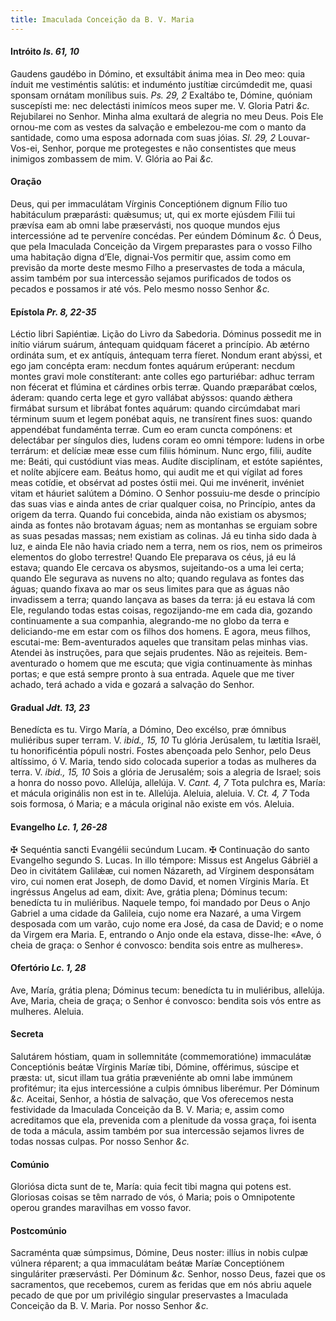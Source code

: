 ```yaml
---
title: Imaculada Conceição da B. V. Maria
---
```


#### Intróito <em>Is. 61, 10</em>

<div class="grid grid-cols-2 gap-5">
  <span class="text-justify">
    Gaudens gaudébo in Dómino, et exsultábit ánima mea in Deo meo: quia índuit
    me vestiméntis salútis: et induménto justítiæ circúmdedit me, quasi sponsam
    ornátam monílibus suis. <em>Ps. 29, 2</em> Exaltábo te, Dómine, quóniam
    suscepísti me: nec delectásti inimícos meos super me. V. Gloria Patri
    <em>&c.</em>
  </span>
  <span class="text-justify">
    Rejubilarei no Senhor. Minha alma exultará de alegria no meu Deus. Pois Ele
    ornou-me com as vestes da salvação e embelezou-me com o manto da santidade,
    como uma esposa adornada com suas jóias. <em>Sl. 29, 2</em> Louvar-Vos-ei,
    Senhor, porque me protegestes e não consentistes que meus inimigos zombassem
    de mim. V. Glória ao Pai <em>&c.</em>
  </span>
</div>

#### Oração

<div class="grid grid-cols-2 gap-5">
  <span class="text-justify">
    Deus, qui per immaculátam Vírginis Conceptiónem dignum Fílio tuo habitáculum
    præparásti: quǽsumus; ut, qui ex morte ejúsdem Filii tui prævísa eam ab omni
    labe præservásti, nos quoque mundos ejus intercessióne ad te perveníre
    concédas. Per eúndem Dóminum <em>&c.</em>
  </span>
  <span class="text-justify">
    Ó Deus, que pela Imaculada Conceição da Virgem preparastes para o vosso
    Filho uma habitação digna d’Ele, dignai-Vos permitir que, assim como em
    previsão da morte deste mesmo Filho a preservastes de toda a mácula, assim
    também por sua intercessão sejamos purificados de todos os pecados e
    possamos ir até vós. Pelo mesmo nosso Senhor <em>&c.</em>
  </span>
</div>

#### Epístola <em>Pr. 8, 22-35</em>

<div class="grid grid-cols-2 gap-5">
  <span class="text-justify">Léctio libri Sapiéntiæ.</span>
  <span class="text-justify">Lição do Livro da Sabedoria.</span>
  <span class="text-justify">
    Dóminus possedit me in inítio viárum suárum, ántequam quidquam fáceret a
    princípio. Ab ætérno ordináta sum, et ex antíquis, ántequam terra fíeret.
    Nondum erant abýssi, et ego jam concépta eram: necdum fontes aquárum
    erúperant: necdum montes gravi mole constíterant: ante colles ego
    parturiébar: adhuc terram non fécerat et flúmina et cárdines orbis terræ.
    Quando præparábat cœlos, áderam: quando certa lege et gyro vallábat abýssos:
    quando ǽthera firmábat sursum et librábat fontes aquárum: quando circúmdabat
    mari términum suum et legem ponébat aquis, ne transírent fines suos: quando
    appendébat fundaménta terræ. Cum eo eram cuncta compónens: et delectábar per
    síngulos dies, ludens coram eo omni témpore: ludens in orbe terrárum: et
    delíciæ meæ esse cum filiis hóminum. Nunc ergo, filii, audíte me: Beáti, qui
    custódiunt vias meas. Audíte disciplínam, et estóte sapiéntes, et nolíte
    abjícere eam. Beátus homo, qui audit me et qui vígilat ad fores meas
    cotídie, et obsérvat ad postes óstii mei. Qui me invénerit, invéniet vitam
    et háuriet salútem a Dómino.
  </span>
  <span class="text-justify">
    O Senhor possuiu-me desde o princípio das suas vias e ainda antes de criar
    qualquer coisa, no Princípio, antes da origem da terra. Quando fui
    concebida, ainda não existiam os abysmos; ainda as fontes não brotavam
    águas; nem as montanhas se erguiam sobre as suas pesadas massas; nem
    existiam as colinas. Já eu tinha sido dada à luz, e ainda Ele não havia
    criado nem a terra, nem os rios, nem os primeiros elementos do globo
    terrestre! Quando Ele preparava os céus, já eu lá estava; quando Ele cercava
    os abysmos, sujeitando-os a uma lei certa; quando Ele segurava as nuvens no
    alto; quando regulava as fontes das águas; quando fixava ao mar os seus
    limites para que as águas não invadissem a terra; quando lançava as bases da
    terra: já eu estava lá com Ele, regulando todas estas coisas, regozijando-me
    em cada dia, gozando continuamente a sua companhia, alegrando-me no globo da
    terra e deliciando-me em estar com os filhos dos homens. E agora, meus
    filhos, escutai-me: Bem-aventurados aqueles que transitam pelas minhas vias.
    Atendei às instruções, para que sejais prudentes. Não as rejeiteis.
    Bem-aventurado o homem que me escuta; que vigia continuamente às minhas
    portas; e que está sempre pronto à sua entrada. Aquele que me tiver achado,
    terá achado a vida e gozará a salvação do Senhor.
  </span>
</div>

#### Gradual <em>Jdt. 13, 23</em>

<div class="grid grid-cols-2 gap-5">
  <span class="text-justify">
    Benedícta es tu. Virgo María, a Dómino, Deo excélso, præ ómnibus muliéribus
    super terram. V. <em>ibid., 15, 10</em> Tu glória Jerúsalem, tu lætítia
    Israël, tu honorificéntia pópuli nostri.
  </span>
  <span class="text-justify">
    Fostes abençoada pelo Senhor, pelo Deus altíssimo, ó V. Maria, tendo sido
    colocada superior a todas as mulheres da terra. V. <em>ibid., 15, 10</em>
    Sois a glória de Jerusalém; sois a alegria de Israel; sois a honra do nosso povo.
  </span>
  <span class="text-justify">
    Allelúja, allelúja. V. <em>Cant. 4, 7</em> Tota pulchra es, María: et mácula
    originális non est in te. Allelúja.
  </span>
  <span class="text-justify">
    Aleluia, aleluia. V. <em>Ct. 4, 7</em> Toda sois formosa, ó Maria; e a
    mácula original não existe em vós. Aleluia.
  </span>
</div>

#### Evangelho <em>Lc. 1, 26-28</em>

<div class="grid grid-cols-2 gap-5">
  <span class="text-justify">
    <span class="text-red-500">&#10016;</span> Sequéntia sancti Evangélii
    secúndum Lucam.
  </span>
  <span class="text-justify">
    <span class="text-red-500">&#10016;</span> Continuação do santo Evangelho
    segundo S. Lucas.
  </span>
  <span class="text-justify">
    In illo témpore: Missus est Angelus Gábriël a Deo in civitátem Galilǽæ, cui
    nomen Názareth, ad Vírginem desponsátam viro, cui nomen erat Joseph, de domo
    David, et nomen Vírginis María. Et ingréssus Angelus ad eam, dixit: Ave,
    grátia plena; Dóminus tecum: benedícta tu in muliéribus.
  </span>
  <span class="text-justify">
    Naquele tempo, foi mandado por Deus o Anjo Gabriel a uma cidade da Galileia,
    cujo nome era Nazaré, a uma Virgem desposada com um varão, cujo nome era
    José, da casa de David; e o nome da Virgem era Maria. E, entrando o Anjo
    onde ela estava, disse-lhe: «Ave, ó cheia de graça: o Senhor é convosco:
    bendita sois entre as mulheres».
  </span>
</div>

#### Ofertório <em>Lc. 1, 28</em>

<div class="grid grid-cols-2 gap-5">
  <span class="text-justify">
    Ave, María, grátia plena; Dóminus tecum: benedícta tu in muliéribus,
    allelúja.
  </span>
  <span class="text-justify">
    Ave, Maria, cheia de graça; o Senhor é convosco: bendita sois vós entre as
    mulheres. Aleluia.
  </span>
</div>

#### Secreta

<div class="grid grid-cols-2 gap-5">
  <span class="text-justify">
    Salutárem hóstiam, quam in sollemnitáte (commemoratióne) immaculátæ
    Conceptiónis beátæ Vírginis Maríæ tibi, Dómine, offérimus, súscipe et
    præsta: ut, sicut illam tua grátia præveniénte ab omni labe immúnem
    profitémur; ita ejus intercessióne a culpis ómnibus liberémur. Per Dóminum
    <em>&c.</em>
  </span>
  <span class="text-justify">
    Aceitai, Senhor, a hóstia de salvação, que Vos oferecemos nesta festividade
    da Imaculada Conceição da B. V. Maria; e, assim como acreditamos que ela,
    prevenida com a plenitude da vossa graça, foi isenta de toda a mácula, assim
    também por sua intercessão sejamos livres de todas nossas culpas. Por nosso
    Senhor <em>&c.</em>
  </span>
</div>

#### Comúnio

<div class="grid grid-cols-2 gap-5">
  <span class="text-justify">
    Gloriósa dicta sunt de te, María: quia fecit tibi magna qui potens est.
  </span>
  <span class="text-justify">
    Gloriosas coisas se têm narrado de vós, ó Maria; pois o Omnipotente operou
    grandes maravilhas em vosso favor.
  </span>
</div>

#### Postcomúnio

<div class="grid grid-cols-2 gap-5">
  <span class="text-justify">
    Sacraménta quæ súmpsimus, Dómine, Deus noster: illíus in nobis culpæ vúlnera
    réparent; a qua immaculátam beátæ Maríæ Conceptiónem singuláriter
    præservásti. Per Dóminum <em>&c.</em>
  </span>
  <span class="text-justify">
    Senhor, nosso Deus, fazei que os sacramentos, que recebemos, curem as
    feridas que em nós abriu aquele pecado de que por um privilégio singular
    preservastes a Imaculada Conceição da B. V. Maria. Por nosso Senhor
    <em>&c.</em>
  </span>
</div>

